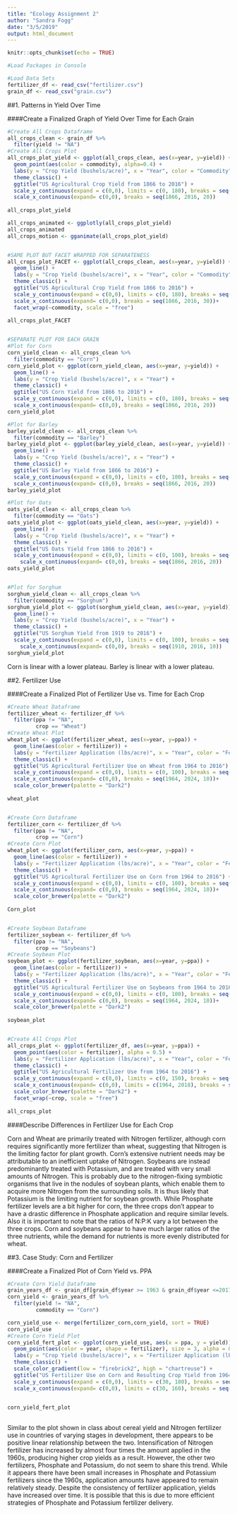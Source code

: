 ```yaml
---
title: "Ecology Assignment 2"
author: "Sandra Fogg"
date: "3/5/2019"
output: html_document
---
```


```r
knitr::opts_chunk$set(echo = TRUE)
```

```r
#Load Packages in Console

#Load Data Sets
fertilizer_df <- read_csv("fertilizer.csv")
grain_df <- read_csv("grain.csv")


```
##1. Patterns in Yield Over Time

####Create a Finalized Graph of Yield Over Time for Each Grain
```r
#Create All Crops Dataframe
all_crops_clean <- grain_df %>%
  filter(yield != "NA")
#Create All Crops Plot
all_crops_plot_yield <- ggplot(all_crops_clean, aes(x=year, y=yield)) +
  geom_point(aes(color = commodity), alpha=0.4) +
  labs(y = "Crop Yield (bushels/acre)", x = "Year", color = "Commodity") +
  theme_classic() +
  ggtitle("US Agricultural Crop Yield from 1866 to 2016") +
  scale_y_continuous(expand = c(0,0), limits = c(0, 180), breaks = seq(0, 180, 20)) +
  scale_x_continuous(expand= c(0,0), breaks = seq(1866, 2016, 20))
  
all_crops_plot_yield

all_crops_animated <- ggplotly(all_crops_plot_yield)
all_crops_animated
all_crops_motion <- gganimate(all_crops_plot_yield)


#SAME PLOT BUT FACET WRAPPED FOR SEPARATENESS
all_crops_plot_FACET <- ggplot(all_crops_clean, aes(x=year, y=yield)) +
  geom_line() +
  labs(y = "Crop Yield (bushels/acre)", x = "Year", color = "Commodity") +
  theme_classic() +
  ggtitle("US Agricultural Crop Yield from 1866 to 2016") +
  scale_y_continuous(expand = c(0,0), limits = c(0, 180), breaks = seq(0, 180, 30)) +
  scale_x_continuous(expand= c(0,0), breaks = seq(1866, 2016, 30))+
  facet_wrap(~commodity, scale = "free")
  
all_crops_plot_FACET


#SEPARATE PLOT FOR EACH GRAIN
#Plot for Corn
corn_yield_clean <- all_crops_clean %>% 
  filter(commodity == "Corn")
corn_yield_plot <- ggplot(corn_yield_clean, aes(x=year, y=yield)) +
  geom_line() +
  labs(y = "Crop Yield (bushels/acre)", x = "Year") +
  theme_classic() +
  ggtitle("US Corn Yield from 1866 to 2016") +
  scale_y_continuous(expand = c(0,0), limits = c(0, 180), breaks = seq(0, 180, 20)) +
  scale_x_continuous(expand= c(0,0), breaks = seq(1866, 2016, 20))
corn_yield_plot

#Plot for Barley
barley_yield_clean <- all_crops_clean %>% 
  filter(commodity == "Barley")
barley_yield_plot <- ggplot(barley_yield_clean, aes(x=year, y=yield)) +
  geom_line() +
  labs(y = "Crop Yield (bushels/acre)", x = "Year") +
  theme_classic() +
  ggtitle("US Barley Yield from 1866 to 2016") +
  scale_y_continuous(expand = c(0,0), limits = c(0, 100), breaks = seq(0, 100, 20)) +
  scale_x_continuous(expand= c(0,0), breaks = seq(1866, 2016, 20))
barley_yield_plot

#Plot for Oats
oats_yield_clean <- all_crops_clean %>% 
  filter(commodity == "Oats")
oats_yield_plot <- ggplot(oats_yield_clean, aes(x=year, y=yield)) +
  geom_line() +
  labs(y = "Crop Yield (bushels/acre)", x = "Year") +
  theme_classic() +
  ggtitle("US Oats Yield from 1866 to 2016") +
  scale_y_continuous(expand = c(0,0), limits = c(0, 100), breaks = seq(0, 100, 20)) +
    scale_x_continuous(expand= c(0,0), breaks = seq(1866, 2016, 20))
oats_yield_plot


#Plot for Sorghum
sorghum_yield_clean <- all_crops_clean %>% 
  filter(commodity == "Sorghum")
sorghum_yield_plot <- ggplot(sorghum_yield_clean, aes(x=year, y=yield)) +
  geom_line() +
  labs(y = "Crop Yield (bushels/acre)", x = "Year") +
  theme_classic() +
  ggtitle("US Sorghum Yield from 1919 to 2016") +
  scale_y_continuous(expand = c(0,0), limits = c(0, 100), breaks = seq(0, 100, 20)) +
    scale_x_continuous(expand= c(0,0), breaks = seq(1910, 2016, 10))
sorghum_yield_plot


```
Corn is linear with a lower plateau.
Barley is linear with a lower plateau.

##2. Fertilizer Use

####Create a Finalized Plot of Fertilizer Use vs. Time for Each Crop
```r
#Create Wheat Dataframe
fertilizer_wheat <- fertilizer_df %>%
  filter(ppa != "NA",
         crop == "Wheat")
#Create Wheat Plot
wheat_plot <- ggplot(fertilizer_wheat, aes(x=year, y=ppa)) +
  geom_line(aes(color = fertilizer)) +
  labs(y = "Fertilizer Application (lbs/acre)", x = "Year", color = "Fertilizer") +
  theme_classic() +
  ggtitle("US Agricultural Fertilizer Use on Wheat from 1964 to 2016") +
  scale_y_continuous(expand = c(0,0), limits = c(0, 100), breaks = seq(0, 100, 10)) +
  scale_x_continuous(expand= c(0,0), breaks = seq(1964, 2024, 10))+
  scale_color_brewer(palette = "Dark2")
  
wheat_plot


#Create Corn Dataframe
fertilizer_corn <- fertilizer_df %>%
  filter(ppa != "NA",
         crop == "Corn")
#Create Corn Plot
wheat_plot <- ggplot(fertilizer_corn, aes(x=year, y=ppa)) +
  geom_line(aes(color = fertilizer)) +
  labs(y = "Fertilizer Application (lbs/acre)", x = "Year", color = "Fertilizer") +
  theme_classic() +
  ggtitle("US Agricultural Fertilizer Use on Corn from 1964 to 2016") +
  scale_y_continuous(expand = c(0,0), limits = c(0, 100), breaks = seq(0, 100, 10)) +
  scale_x_continuous(expand= c(0,0), breaks = seq(1964, 2024, 10))+
  scale_color_brewer(palette = "Dark2")
  
Corn_plot


#Create Soybean Dataframe
fertilizer_soybean <- fertilizer_df %>%
  filter(ppa != "NA",
         crop == "Soybeans")
#Create Soybean Plot
soybean_plot <- ggplot(fertilizer_soybean, aes(x=year, y=ppa)) +
  geom_line(aes(color = fertilizer)) +
  labs(y = "Fertilizer Application (lbs/acre)", x = "Year", color = "Fertilizer") +
  theme_classic() +
  ggtitle("US Agricultural Fertilizer Use on Soybeans from 1964 to 2016") +
  scale_y_continuous(expand = c(0,0), limits = c(0, 100), breaks = seq(0, 100, 10)) +
  scale_x_continuous(expand= c(0,0), breaks = seq(1964, 2024, 10))+
  scale_color_brewer(palette = "Dark2")
  
soybean_plot


#Create All Crops Plot
all_crops_plot <- ggplot(fertilizer_df, aes(x=year, y=ppa)) +
  geom_point(aes(color = fertilizer), alpha = 0.5) +
  labs(y = "Fertilizer Application (lbs/acre)", x = "Year", color = "Fertilizer") +
  theme_classic() +
  ggtitle("US Agricultural Fertilizer Use from 1964 to 2016") +
  scale_y_continuous(expand = c(0,0), limits = c(0, 150), breaks = seq(0, 150, 20)) +
  scale_x_continuous(expand= c(0,0), limits = c(1964, 2018), breaks = seq(1964, 2018, 10))+
  scale_color_brewer(palette = "Dark2") +
  facet_wrap(~crop, scale = "free") 
  
all_crops_plot
```
####Describe Differences in Fertilizer Use for Each Crop

Corn and Wheat are primarily treated with Nitrogen fertilizer, although corn requires significantly more fertilizer than wheat, suggesting that Nitrogen is the limiting factor for plant growth. Corn's extensive nutrient needs may be attributable to an inefficient uptake of Nitrogen.  Soybeans are instead predominantly treated with Potassium, and are treated with very small amounts of Nitrogen.  This is probably due to the nitrogen-fixing symbiotic organisms that live in the nodules of soybean plants, which enable them to acquire more Nitrogen from the surrounding soils.  It is thus likely that Potassium is the limiting nutrient for soybean growth. While Phosphate fertilizer levels are a bit higher for corn, the three crops don't appear to have a drastic difference in Phosphate application and require similar levels.  Also it is important to note that the ratios of N:P:K vary a lot between the three crops.  Corn and soybeans appear to have much larger ratios of the three nutrients, while the demand for nutrients is more evenly distributed for wheat.  


##3. Case Study: Corn and Fertilizer

####Create a Finalized Plot of Corn Yield vs. PPA
```r
#Create Corn Yield Dataframe
grain_years_df <- grain_df[grain_df$year >= 1963 & grain_df$year <=2017,] 
corn_yield <- grain_years_df %>% 
  filter(yield != "NA",
         commodity == "Corn")

corn_yield_use <- merge(fertilizer_corn,corn_yield, sort = TRUE)
corn_yield_use
#Create Corn Yield Plot
corn_yield_fert_plot <- ggplot(corn_yield_use, aes(x = ppa, y = yield)) +
  geom_point(aes(color = year, shape = fertilizer), size = 3, alpha = 0.9) +
  labs(y = "Crop Yield (bushels/acre)", x = "Fertilizer Application (lbs/acre)", color = "Year", shape = "Fertilizer") +
  theme_classic() +
  scale_color_gradient(low = "firebrick2", high = "chartreuse") +
  ggtitle("US Fertilizer Use on Corn and Resulting Crop Yield from 1964 to 2016") +
  scale_y_continuous(expand = c(0,0), limits = c(30, 180), breaks = seq(0, 180, 20)) +
  scale_x_continuous(expand= c(0,0), limits = c(30, 160), breaks = seq(0, 160, 20))

  
corn_yield_fert_plot
 
```
Similar to the plot shown in class about cereal yield and Nitrogen fertilizer use in countries of varying stages in development, there appears to be positive linear relationship between the two.  Intensification of Nitrogen fertilizer has increased by almost four times the amount applied in the 1960s, producing higher crop yields as a result. However, the other two fertilizers, Phosphate and Potassium, do not seem to share this trend.  While it appears there have been small increases in Phosphate and Potassium fertilizers since the 1960s, application amounts have appeared to remain relatively steady.  Despite the consistency of fertilizer application, yields have increased over time.  It is possible that this is due to more efficient strategies of Phosphate and Potassium fertilizer delivery.  
